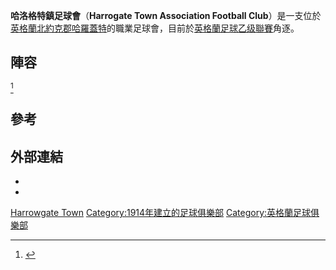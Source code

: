 {{Infobox football club
| clubname      = 哈洛格特
| image         = <!-- 檔案不存在 Harrogate_town_badge.png ，可從英文維基百科取得 -->
| fullname      = Harrogate Town Association<br /> Football Club
| nickname      = Town, Sulphurites
| founded       = {{Start date and age|1914|df=yes}}
| chairman      = Irving Weaver
| manager       = [[Simon_Weaver|Simon Weaver]]
| ground        = [[哈羅蓋特|哈羅蓋特]]Wetherby Road
| capacity      = 5,000 (1000 座位)
| league        = {{English football updater|HarrogaT}}
| season        = {{English football updater|HarrogaT2}}
| position      = {{English football updater|HarrogaT3}}
| pattern_la1 = _shouldersonblack
| pattern_la2 = _nagystripes
| pattern_b1  = _harrogate1819h
| pattern_b2  = _yellow_collar
| pattern_sh1  = _harrogate1819h
| pattern_ra1 = _shouldersonblack
| pattern_ra2 = _harrogate1819a
| pattern_sh2 = _harrogate1819a
| pattern_so1 = _blacktop
| leftarm1    = ffea00
| leftarm2    = 47c8ff
| body1       = ffea00
| body2       = 47c8ff
| rightarm1   = ffea00
| rightarm2   = 47c8ff
| shorts1     = 000000
| shorts2     = 47c8ff
| socks1      = ffea00
| socks2      = 47c8ff
}}
'''哈洛格特鎮足球會'''（'''Harrogate Town Association Football Club'''）是一支位於[[英格蘭|英格蘭]][[北約克郡|北約克郡]][[哈羅蓋特|哈羅蓋特]]的職業足球會，目前於[[英格蘭足球乙级聯賽|英格蘭足球乙级聯賽]]角逐。

==陣容==
{{updated|2015年7月24日}}<ref>{{Cite web |url=http://www.harrogatetownafc.com/team/the-team/the-players/ |title=存档副本 |accessdate=2016-02-09 |archive-date=2015-10-24 |archive-url=https://web.archive.org/web/20151024112334/http://www.harrogatetownafc.com/team/the-team/the-players/ |dead-url=yes }}</ref>
{{football squad start}}
{{fs player | no= | nat=England | pos=GK | name=Peter Crook}}
{{fs player | no= | nat=England | pos=DF | name=[[Matthew_Bloomer|Matthew Bloomer]]}}
{{fs player | no= | nat=England | pos=DF | name=[[David_McGurk|David McGurk]]}}
{{fs player | no= | nat=England | pos=DF | name=Lewis Turner}}
{{fs player | no= | nat=England | pos=DF | name=Louie Swain}}
{{fs player | no= | nat=England | pos=DF | name=Luke Shiels}}
{{fs player | no= | nat=England | pos=MF | name=[[Joe_Colbeck|Joe Colbeck]]}}
{{fs player | no= | nat=England | pos=MF | name=[[Paul_Thirlwell|Paul Thirlwell]]}}
{{fs player | no= | nat=England | pos=MF | name=Andy Gascoigne}}
{{football squad mid}}
{{fs player | no= | nat=England | pos=MF | name=[[Brendon_Daniels|Brendon Daniels]]}}
{{fs player | no= | nat=England | pos=MF | name=Jack Emmett}}
{{fs player | no= | nat=England | pos=MF | name=James Cadman}}
{{fs player | no= | nat=England | pos=MF | name=[[Lloyd_Kerry|Lloyd Kerry]]}}
{{fs player | no= | nat=England | pos=MF | name=Ryan Fallowfield}}
{{fs player | no= | nat=England | pos=FW | name=[[Jake_Speight|Jake Speight]]}}
{{fs player | no= | nat=England | pos=FW | name=[[Dominic_Knowles|Dominic Knowles]]}}
{{fs player | no= | nat=England | pos=FW | name=Jordan Thewlis}}
{{fs player | no= | nat=England | pos=FW | name=Paul Beesley}}
{{fs player | no= | nat=England | pos=FW | name=Paul Clayton}}
{{football squad end}}

==參考==
{{Reflist}}

==外部連結==
*{{official website|http://www.harrogatetown.com}}
*{{fchd|id=HARROGAT|name=Harrogate Town}}

{{英乙球隊}}

{{DEFAULTSORT:Harrogate Town FC}}
[[Category:北約克郡足球俱樂部|Harrowgate Town]]
[[Category:1914年建立的足球俱樂部|Category:1914年建立的足球俱樂部]]
[[Category:英格蘭足球俱樂部|Category:英格蘭足球俱樂部]]